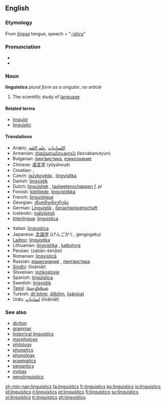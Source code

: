 ==English==

===Etymology===
From {{L.}} ''[[lingua]]'' tongue, speech + "[[-istics]]"

===Pronunciation===
*{{IPA|lɪŋˈɡwɪstɪks}}
*{{SAMPA|/lIN"gwIstIks/}}

===Noun===
{{wikipedia}}
'''linguistics''' ''plural form as a singular'', ''no article''

# The scientific study of [[language]].

====Related terms====
*[[linguist]]
*[[linguistic]]

====Translations====
{{trans-top|scientific study of language}}
*Arabic: [[اللسانيات]] ,[[علم اللغة]]
*Armenian: [[լեզվաբանություն]] (lezvabanutyun)
*Bulgarian: [[лингвистика]], [[езикознание]]
*Chinese: [[语言学]] (yǔyánxué)
*Croatian: {{t|hr|lingvistika|f}}, {{t|hr|jezikoslovlje|n}}
*Czech: [[jazykověda]] {{f}}, [[lingvistika]] {{f}}
*Danish: [[lingvistik]]
*Dutch: [[linguïstiek]] {{f}}, [[taalwetenschappen]] ''f, pl''
*Finnish: [[kielitiede]], [[lingvistiikka]]
*French: [[linguistique]] {{f}}
*Georgian: [[ენათმეცნიერება]]
*German: [[Linguistik]] {{f}}, [[Sprachwissenschaft]] {{f}}
*Icelandic: [[málvísindi]] {{npl}}
*[[Interlingua]]: [[linguistica]]
{{trans-mid}}
*Italian: [[linguistica]] {{f}}
*Japanese: [[言語学]] (げんごがく, gengogaku)
*[[Ladino]]: [[linguistika]] {{f}}
*Lithuanian: [[lingvistika]] {{f}}, [[kalbotyra]] {{f}}
*Persian: {{FAchar|[[زبان‌شناسی]]}} (zabān-šenāsi)
*Romanian: [[lingvistică]] {{f}}
*Russian: [[языкознание]] {{n}}, [[лингвистика]] {{f}}
*[[Sindhi]]: {{SDchar|[[لسانيات]]}} (lisāniāt)
*Slovenian: [[jezikoslovje]]
*Spanish: [[lingüística]] {{f}}
*Swedish: [[lingvistik]]
*[[Tamil]]: [[மொழியியல்]]
*Turkish: [[dil bilimi]], [[dilbilim]], [[lisâniyat]]
*Urdu: [[لسانيات]] (lisāniāt)
{{trans-bottom}}

===See also===
*[[diction]]
*[[grammar]]
*[[historical linguistics]]
*[[morphology]]
*[[philology]]
*[[phonetics]]
*[[phonology]]
*[[pragmatics]]
*[[semantics]]
*[[syntax]]
*[[xenolinguistics]]

[[Category:Linguistics| ]]

[[zh-min-nan:linguistics]]
[[fa:linguistics]]
[[fr:linguistics]]
[[ko:linguistics]]
[[io:linguistics]]
[[id:linguistics]]
[[it:linguistics]]
[[pt:linguistics]]
[[fi:linguistics]]
[[sv:linguistics]]
[[vi:linguistics]]
[[tr:linguistics]]
[[zh:linguistics]]